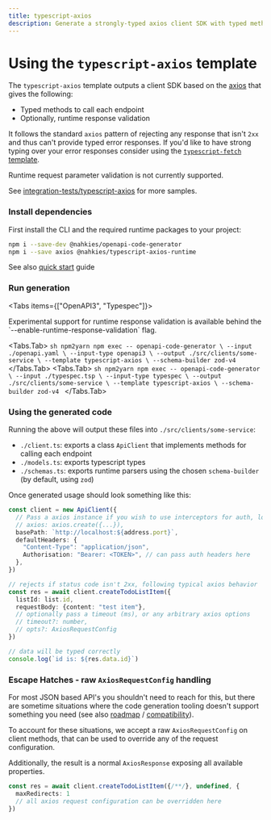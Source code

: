 ```yaml
---
title: typescript-axios
description: Generate a strongly-typed axios client SDK with typed methods for each endpoint and optional runtime response validation for your OpenAPI or TypeSpec definitions.
---
```



# Using the `typescript-axios` template

The `typescript-axios` template outputs a client SDK based on the [axios](https://www.npmjs.com/package/axios) that gives the following:

- Typed methods to call each endpoint
- Optionally, runtime response validation

It follows the standard `axios` pattern of rejecting any response that isn't `2xx` and thus can't provide typed
error responses. If you'd like to have strong typing over your error responses consider using the [`typescript-fetch` template](./typescript-fetch).

Runtime request parameter validation is not currently supported.

See [integration-tests/typescript-axios](https://github.com/mnahkies/openapi-code-generator/tree/main/integration-tests/typescript-axios) for more samples.

### Install dependencies
First install the CLI and the required runtime packages to your project:
```sh npm2yarn
npm i --save-dev @nahkies/openapi-code-generator
npm i --save axios @nahkies/typescript-axios-runtime
```

See also [quick start](../../getting-started/quick-start) guide

### Run generation
<Tabs items={["OpenAPI3", "Typespec"]}>

  <Callout emoji="💡">
    Experimental support for runtime response validation is available behind the `--enable-runtime-response-validation`
    flag.
  </Callout>

  <Tabs.Tab>
    ```sh npm2yarn
    npm exec -- openapi-code-generator \
      --input ./openapi.yaml \
      --input-type openapi3 \
      --output ./src/clients/some-service \
      --template typescript-axios \
      --schema-builder zod-v4
    ```
  </Tabs.Tab>
  <Tabs.Tab>
    ```sh npm2yarn
    npm exec -- openapi-code-generator \
      --input ./typespec.tsp \
      --input-type typespec \
      --output ./src/clients/some-service \
      --template typescript-axios \
      --schema-builder zod-v4
    ```
  </Tabs.Tab>
</Tabs>


### Using the generated code
Running the above will output these files into `./src/clients/some-service`:

- `./client.ts`: exports a class `ApiClient` that implements methods for calling each endpoint
- `./models.ts`: exports typescript types
- `./schemas.ts`: exports runtime parsers using the chosen `schema-builder` (by default, using `zod`)

Once generated usage should look something like this:

```typescript
const client = new ApiClient({
  // Pass a axios instance if you wish to use interceptors for auth, logging, etc
  // axios: axios.create({...}),
  basePath: `http://localhost:${address.port}`,
  defaultHeaders: {
    "Content-Type": "application/json",
    Authorisation: "Bearer: <TOKEN>", // can pass auth headers here
  },
})

// rejects if status code isn't 2xx, following typical axios behavior
const res = await client.createTodoListItem({
  listId: list.id,
  requestBody: {content: "test item"},
  // optionally pass a timeout (ms), or any arbitrary axios options
  // timeout?: number,
  // opts?: AxiosRequestConfig
})

// data will be typed correctly
console.log(`id is: ${res.data.id}`)
```

### Escape Hatches - raw `AxiosRequestConfig` handling
For most JSON based API's you shouldn't need to reach for this, but there are sometime situations where the
code generation tooling doesn't support something you need (see also [roadmap](/overview/roadmap) / [compatibility](/overview/compatibility)).

To account for these situations, we accept a raw `AxiosRequestConfig` on client methods, that can be used
to override any of the request configuration.

Additionally, the result is a normal `AxiosResponse` exposing all available properties.

```typescript
const res = await client.createTodoListItem({/**/}, undefined, {
  maxRedirects: 1
  // all axios request configuration can be overridden here
})
```
